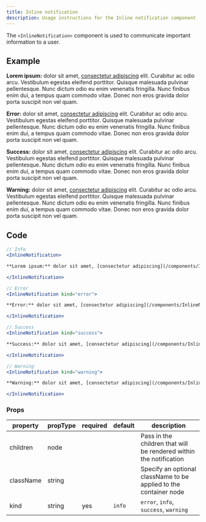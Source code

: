 ```yaml
---
title: Inline notification
description: Usage instructions for the Inline notification component
---
```


<PageDescription>

The `<InlineNotification>` component is used to communicate important information to a user.

</PageDescription>

## Example

<Title>Info</Title>

<InlineNotification>

**Lorem ipsum:** dolor sit amet, [consectetur adipiscing](/components/InlineNotification) elit. Curabitur ac odio arcu. Vestibulum egestas eleifend porttitor. Quisque malesuada pulvinar pellentesque. Nunc dictum odio eu enim venenatis fringilla. Nunc finibus enim dui, a tempus quam commodo vitae. Donec non eros gravida dolor porta suscipit non vel quam.

</InlineNotification>

<Title>Error</Title>

<InlineNotification kind="error">

**Error:** dolor sit amet, [consectetur adipiscing](/components/InlineNotification) elit. Curabitur ac odio arcu. Vestibulum egestas eleifend porttitor. Quisque malesuada pulvinar pellentesque. Nunc dictum odio eu enim venenatis fringilla. Nunc finibus enim dui, a tempus quam commodo vitae. Donec non eros gravida dolor porta suscipit non vel quam.

</InlineNotification>

<Title>Success</Title>

<InlineNotification kind="success">

**Success:** dolor sit amet, [consectetur adipiscing](/components/InlineNotification) elit. Curabitur ac odio arcu. Vestibulum egestas eleifend porttitor. Quisque malesuada pulvinar pellentesque. Nunc dictum odio eu enim venenatis fringilla. Nunc finibus enim dui, a tempus quam commodo vitae. Donec non eros gravida dolor porta suscipit non vel quam.

</InlineNotification>

<Title>Warning</Title>

<InlineNotification kind="warning">

**Warning:** dolor sit amet, [consectetur adipiscing](/components/InlineNotification) elit. Curabitur ac odio arcu. Vestibulum egestas eleifend porttitor. Quisque malesuada pulvinar pellentesque. Nunc dictum odio eu enim venenatis fringilla. Nunc finibus enim dui, a tempus quam commodo vitae. Donec non eros gravida dolor porta suscipit non vel quam.

</InlineNotification>

## Code

```jsx path=components/InlineNotification/InlineNotification.js src=https://github.com/carbon-design-system/gatsby-theme-carbon/tree/main/packages/gatsby-theme-carbon/src/components/InlineNotification
// Info
<InlineNotification>

**Lorem ipsum:** dolor sit amet, [consectetur adipiscing](/components/InlineNotification) elit. Curabitur ac odio arcu. Vestibulum egestas eleifend porttitor. Quisque malesuada pulvinar pellentesque. Nunc dictum odio eu enim venenatis fringilla. Nunc finibus enim dui, a tempus quam commodo vitae. Donec non eros gravida dolor porta suscipit non vel quam.

</InlineNotification>

// Error
<InlineNotification kind="error">

**Error:** dolor sit amet, [consectetur adipiscing](/components/InlineNotification) elit. Curabitur ac odio arcu. Vestibulum egestas eleifend porttitor. Quisque malesuada pulvinar pellentesque. Nunc dictum odio eu enim venenatis fringilla. Nunc finibus enim dui, a tempus quam commodo vitae. Donec non eros gravida dolor porta suscipit non vel quam.

</InlineNotification>

// Success
<InlineNotification kind="success">

**Success:** dolor sit amet, [consectetur adipiscing](/components/InlineNotification) elit. Curabitur ac odio arcu. Vestibulum egestas eleifend porttitor. Quisque malesuada pulvinar pellentesque. Nunc dictum odio eu enim venenatis fringilla. Nunc finibus enim dui, a tempus quam commodo vitae. Donec non eros gravida dolor porta suscipit non vel quam.

</InlineNotification>

// Warning
<InlineNotification kind="warning">

**Warning:** dolor sit amet, [consectetur adipiscing](/components/InlineNotification) elit. Curabitur ac odio arcu. Vestibulum egestas eleifend porttitor. Quisque malesuada pulvinar pellentesque. Nunc dictum odio eu enim venenatis fringilla. Nunc finibus enim dui, a tempus quam commodo vitae. Donec non eros gravida dolor porta suscipit non vel quam.

</InlineNotification>
```

### Props

| property  | propType | required | default | description                                                        |
| --------- | -------- | -------- | ------- | ------------------------------------------------------------------ |
| children  | node     |          |         | Pass in the children that will be rendered within the notification |
| className | string   |          |         | Specify an optional className to be applied to the container node  |
| kind      | string   | yes      | `info`  | `error`, `info`, `success`, `warning`                              |
